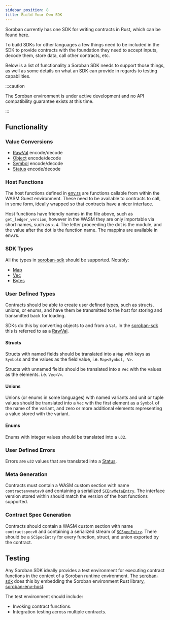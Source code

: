 ```yaml
---
sidebar_position: 8
title: Build Your Own SDK
---
```


Soroban currently has one SDK for writing contracts in Rust, which can be found
[here][soroban-sdk].

To build SDKs for other languages a few things need to be included in the SDK to
provide contracts with the foundation they need to accept inputs, decode them,
store data, call other contracts, etc.

Below is a list of functionality a Soroban SDK needs to support those things, as
well as some details on what an SDK can provide in regards to testing
capabilities.

:::caution

The Soroban environment is under active development and no API compatibility
guarantee exists at this time.

:::

## Functionality

### Value Conversions

- [RawVal] encode/decode
- [Object] encode/decode
- [Symbol] encode/decode
- [Status] encode/decode

### Host Functions

The host functions defined in [env.rs] are functions callable from within the
WASM Guest environment. These need to be available to contracts to call, in
some form, ideally wrapped so that contracts have a nicer interface.

Host functions have friendly names in the file above, such as
`get_ledger_version`, however in the WASM they are only importable via short
names, such as `x.4`. The letter proceeding the dot is the module, and the
value after the dot is the function name. The mappins are available in
env.rs.

### SDK Types

All the types in [soroban-sdk](https://docs.rs/soroban-sdk) should be
supported. Notably:

- [Map]
- [Vec]
- [Bytes]

### User Defined Types

Contracts should be able to create user defined types, such as structs,
unions, or enums, and have them be transmitted to the host for storing and
transmitted back for loading.

SDKs do this by converting objects to and from a `Val`. In the [soroban-sdk]
this is referred to as a [RawVal].

#### Structs

Structs with named fields should be translated into a `Map` with keys as
`Symbol`s and the values as the field value, i.e. `Map<Symbol, V>`.

Structs with unnamed fields should be translated into a `Vec` with the values
as the elements. i.e. `Vec<V>`.

#### Unions

Unions (or enums in some languages) with named variants and unit or tuple
values should be translated into a `Vec` with the first element as a `Symbol`
of the name of the variant, and zero or more additional elements representing
a value stored with the variant.

#### Enums

Enums with integer values should be translated into a `u32`.

### User Defined Errors

Errors are `u32` values that are translated into a [Status].

### Meta Generation

Contracts must contain a WASM custom section with name `contractenvmetav0`
and containing a serialized [`SCEnvMetaEntry`]. The interface version stored
within should match the version of the host functions supported.

### Contract Spec Generation

Contracts should contain a WASM custom section with name `contractspecv0` and
containing a serialized stream of [`SCSpecEntry`]. There should be a
`SCSpecEntry` for every function, struct, and union exported by the contract.

## Testing

Any Soroban SDK ideally provides a test environment for executing contract
functions in the context of a Soroban runtime environment. The [soroban-sdk]
does this by embedding the Soroban environment Rust library, [soroban-env-host].

The test environment should include:

- Invoking contract functions.
- Integration testing across multiple contracts.

[soroban-sdk]: https://docs.rs/soroban-sdk
[soroban-env-host]: https://github.com/stellar/rs-soroban-env
[RawVal]: https://github.com/stellar/rs-soroban-env/blob/main/soroban-env-common/src/raw_val.rs
[Status]: https://github.com/stellar/rs-soroban-env/blob/main/soroban-env-common/src/status.rs
[Object]: https://github.com/stellar/rs-soroban-env/blob/main/soroban-env-common/src/object.rs
[Symbol]: https://github.com/stellar/rs-soroban-env/blob/main/soroban-env-common/src/symbol.rs
[env.rs]: https://github.com/stellar/rs-soroban-env/blob/main/soroban-env-common/src/env.rs
[Map]: https://github.com/stellar/rs-soroban-sdk/blob/main/soroban-sdk/src/map.rs
[Vec]: https://github.com/stellar/rs-soroban-sdk/blob/main/soroban-sdk/src/vec.rs
[Bytes]: https://github.com/stellar/rs-soroban-sdk/blob/main/soroban-sdk/src/bytes.rs
[`SCEnvMetaEntry`]: https://github.com/stellar/stellar-xdr/blob/next/Stellar-contract-env-meta.x
[`SCSpecEntry`]: https://github.com/stellar/stellar-xdr/blob/next/Stellar-contract-spec.x
